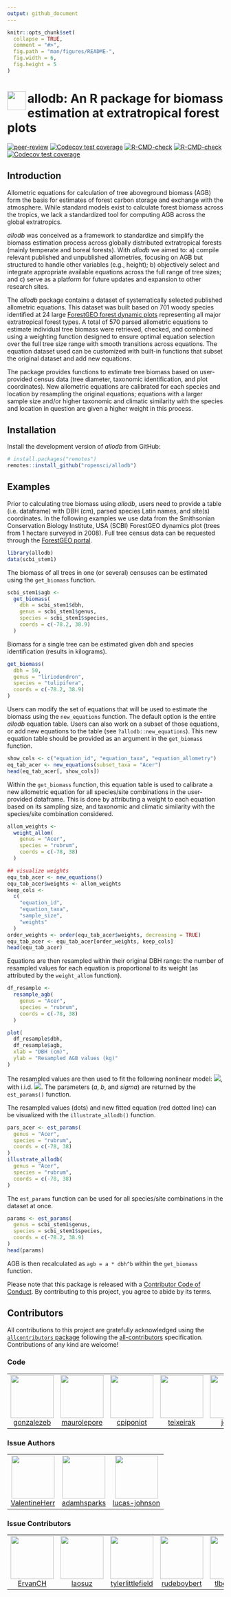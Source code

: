 ```yaml
---
output: github_document
---
```


<!-- README.md is generated from README.Rmd. Please edit that file -->

```r
knitr::opts_chunk$set(
  collapse = TRUE,
  comment = "#>",
  fig.path = "man/figures/README-",
  fig.width = 6,
  fig.height = 5
)
```

# <img src="https://i.imgur.com/39pvr4n.png" align="left" height=44 /> allodb: An R package for biomass estimation at extratropical forest plots

<!-- badges: start -->
[![peer-review](https://badges.ropensci.org/436_status.svg)](https://github.com/ropensci/software-review/issues/436)
[![Codecov test coverage](https://codecov.io/gh/ropensci/allodb/branch/master/graph/badge.svg)](https://codecov.io/gh/ropensci/allodb?branch=master)
[![R-CMD-check](https://github.com/ropensci/allodb/workflows/R-CMD-check/badge.svg)](https://github.com/ropensci/allodb/actions)
[![R-CMD-check](https://github.com/ropensci/allodb/actions/workflows/R-CMD-check.yaml/badge.svg)](https://github.com/ropensci/allodb/actions/workflows/R-CMD-check.yaml)
[![Codecov test coverage](https://codecov.io/gh/ropensci/allodb/graph/badge.svg)](https://app.codecov.io/gh/ropensci/allodb)
<!-- badges: end -->

## Introduction

Allometric equations for calculation of tree aboveground biomass (AGB) form the basis for estimates of forest carbon storage and exchange with the atmosphere. While standard models exist to calculate forest biomass across the tropics, we lack a standardized tool for computing AGB across the global extratropics.

_allodb_ was conceived as a framework to standardize and simplify the biomass estimation process across globally distributed extratropical forests (mainly temperate and boreal forests). 
With _allodb_ we aimed to: a) compile relevant published and unpublished allometries, focusing on AGB but structured to handle other variables (e.g., height); b) objectively select and integrate appropriate available equations across the full range  of tree sizes; and c) serve as a platform for future updates and expansion to other research sites.

The _allodb_ package contains a dataset of systematically selected published allometric equations. This dataset was built based on 701 woody species identified at 24 large [ForestGEO forest dynamic plots](https://forestgeo.si.edu/) representing all major extratropical forest types. A total of 570 parsed allometric equations to estimate individual tree biomass were retrieved, checked, and combined using a weighting function designed to ensure optimal equation selection over the full tree size range with smooth transitions across equations. The equation dataset used can be customized with built-in functions that subset the original dataset and add new equations.

The package provides functions to estimate tree biomass based on user-provided census data (tree diameter, taxonomic identification, and plot coordinates). New allometric equations are calibrated for each species and location by resampling the original equations; equations with a larger sample size and/or higher taxonomic and climatic similarity with the species and location in question are given a higher weight in this process. 

## Installation

Install the development version of _allodb_ from GitHub:

```R
# install.packages("remotes")
remotes::install_github("ropensci/allodb")
```

## Examples

Prior to calculating tree biomass using _allodb_, users need to provide a table (i.e. dataframe) with DBH (cm), parsed species Latin names, and site(s) coordinates. In the following examples we use data from the Smithsonian Conservation Biology Institute, USA (SCBI) ForestGEO dynamics plot (trees from 1 hectare surveyed in 2008). Full tree census data can be requested through the [ForestGEO portal](https://forestgeo.si.edu/explore-data).

```r
library(allodb)
data(scbi_stem1)
``` 

The biomass of all trees in one (or several) censuses can be estimated using the `get_biomass` function. 

```r
scbi_stem1$agb <-
  get_biomass(
    dbh = scbi_stem1$dbh,
    genus = scbi_stem1$genus,
    species = scbi_stem1$species,
    coords = c(-78.2, 38.9)
  )
```

Biomass for a single tree can be estimated given dbh and species identification (results in kilograms).

```r
get_biomass(
  dbh = 50,
  genus = "liriodendron",
  species = "tulipifera",
  coords = c(-78.2, 38.9)
)
```

Users can modify the set of equations that will be used to estimate the biomass using the `new_equations` function. The default option is the entire _allodb_ equation table. Users can also work on a subset of those equations, or add new equations to the table (see `?allodb::new_equations`). This new equation table should be provided as an argument in the `get_biomass` function.  

```r
show_cols <- c("equation_id", "equation_taxa", "equation_allometry")
eq_tab_acer <- new_equations(subset_taxa = "Acer")
head(eq_tab_acer[, show_cols])
```

Within the `get_biomass` function, this equation table is used to calibrate a new allometric equation for all species/site combinations in the user-provided dataframe. This is done by attributing a weight to each equation based on its sampling size, and taxonomic and climatic similarity with the species/site combination considered. 

```r
allom_weights <-
  weight_allom(
    genus = "Acer",
    species = "rubrum",
    coords = c(-78, 38)
  )

## visualize weights
equ_tab_acer <- new_equations()
equ_tab_acer$weights <- allom_weights
keep_cols <-
  c(
    "equation_id",
    "equation_taxa",
    "sample_size",
    "weights"
  )
order_weights <- order(equ_tab_acer$weights, decreasing = TRUE)
equ_tab_acer <- equ_tab_acer[order_weights, keep_cols]
head(equ_tab_acer)
```

Equations are then resampled within their original DBH range: the number of resampled values for each equation is proportional to its weight (as attributed by the `weight_allom` function). 

```r
df_resample <-
  resample_agb(
    genus = "Acer",
    species = "rubrum",
    coords = c(-78, 38)
  )

plot(
  df_resample$dbh,
  df_resample$agb,
  xlab = "DBH (cm)",
  ylab = "Resampled AGB values (kg)"
)
```


The resampled values are then used to fit the following nonlinear model: <img src="https://render.githubusercontent.com/render/math?math=AGB = a * dbh ^ b %2B e">, with i.i.d. <img src="https://render.githubusercontent.com/render/math?math=e ~N(0, sigma^2)">. The parameters (_a_, _b_, and _sigma_) are returned by the `est_params()` function.

The resampled values (dots) and new fitted equation (red dotted line) can be visualized with the `illustrate_allodb()` function. 

```r
pars_acer <- est_params(
  genus = "Acer",
  species = "rubrum",
  coords = c(-78, 38)
)
illustrate_allodb(
  genus = "Acer",
  species = "rubrum",
  coords = c(-78, 38)
)
```


The `est_params` function can be used for all species/site combinations in the dataset at once. 

```r
params <- est_params(
  genus = scbi_stem1$genus,
  species = scbi_stem1$species,
  coords = c(-78.2, 38.9)
)
head(params)
```

AGB is then recalculated as `agb = a * dbh^b` within the `get_biomass` function.

Please note that this package is released with a [Contributor
Code of Conduct](https://ropensci.org/code-of-conduct/). 
By contributing to this project, you agree to abide by its terms.

## Contributors


<!-- ALL-CONTRIBUTORS-LIST:START - Do not remove or modify this section -->
<!-- prettier-ignore-start -->
<!-- markdownlint-disable -->

All contributions to this project are gratefully acknowledged using the [`allcontributors` package](https://github.com/ropensci/allcontributors) following the [all-contributors](https://allcontributors.org) specification. Contributions of any kind are welcome!

### Code

<table>

<tr>
<td align="center">
<a href="https://github.com/gonzalezeb">
<img src="https://avatars.githubusercontent.com/u/26872628?v=4" width="100px;" alt=""/>
</a><br>
<a href="https://github.com/ropensci/allodb/commits?author=gonzalezeb">gonzalezeb</a>
</td>
<td align="center">
<a href="https://github.com/maurolepore">
<img src="https://avatars.githubusercontent.com/u/5856545?v=4" width="100px;" alt=""/>
</a><br>
<a href="https://github.com/ropensci/allodb/commits?author=maurolepore">maurolepore</a>
</td>
<td align="center">
<a href="https://github.com/cpiponiot">
<img src="https://avatars.githubusercontent.com/u/20208665?v=4" width="100px;" alt=""/>
</a><br>
<a href="https://github.com/ropensci/allodb/commits?author=cpiponiot">cpiponiot</a>
</td>
<td align="center">
<a href="https://github.com/teixeirak">
<img src="https://avatars.githubusercontent.com/u/6355854?v=4" width="100px;" alt=""/>
</a><br>
<a href="https://github.com/ropensci/allodb/commits?author=teixeirak">teixeirak</a>
</td>
<td align="center">
<a href="https://github.com/jeroen">
<img src="https://avatars.githubusercontent.com/u/216319?v=4" width="100px;" alt=""/>
</a><br>
<a href="https://github.com/ropensci/allodb/commits?author=jeroen">jeroen</a>
</td>
</tr>

</table>


### Issue Authors

<table>

<tr>
<td align="center">
<a href="https://github.com/ValentineHerr">
<img src="https://avatars.githubusercontent.com/u/19673377?u=765bd08c7386c158384f7f801bce81bf8384517c&v=4" width="100px;" alt=""/>
</a><br>
<a href="https://github.com/ropensci/allodb/issues?q=is%3Aissue+author%3AValentineHerr">ValentineHerr</a>
</td>
<td align="center">
<a href="https://github.com/adamhsparks">
<img src="https://avatars.githubusercontent.com/u/3195906?u=ff1ca92ae028fe7eb18d006f92cb8a725625e69c&v=4" width="100px;" alt=""/>
</a><br>
<a href="https://github.com/ropensci/allodb/issues?q=is%3Aissue+author%3Aadamhsparks">adamhsparks</a>
</td>
<td align="center">
<a href="https://github.com/lucas-johnson">
<img src="https://avatars.githubusercontent.com/u/10555272?u=b7999b05830a0f3a5b4d1b2d332d7feb8b4ad026&v=4" width="100px;" alt=""/>
</a><br>
<a href="https://github.com/ropensci/allodb/issues?q=is%3Aissue+author%3Alucas-johnson">lucas-johnson</a>
</td>
</tr>

</table>


### Issue Contributors

<table>

<tr>
<td align="center">
<a href="https://github.com/ErvanCH">
<img src="https://avatars.githubusercontent.com/u/20225141?u=c7fa2b3442b355f716873403379f4b8c5eb47230&v=4" width="100px;" alt=""/>
</a><br>
<a href="https://github.com/ropensci/allodb/issues?q=is%3Aissue+commenter%3AErvanCH">ErvanCH</a>
</td>
<td align="center">
<a href="https://github.com/laosuz">
<img src="https://avatars.githubusercontent.com/u/30370734?v=4" width="100px;" alt=""/>
</a><br>
<a href="https://github.com/ropensci/allodb/issues?q=is%3Aissue+commenter%3Alaosuz">laosuz</a>
</td>
<td align="center">
<a href="https://github.com/tylerlittlefield">
<img src="https://avatars.githubusercontent.com/u/35909636?u=4fe1a340b52a9593fc786ac76d18ce2af971ebfd&v=4" width="100px;" alt=""/>
</a><br>
<a href="https://github.com/ropensci/allodb/issues?q=is%3Aissue+commenter%3Atylerlittlefield">tylerlittlefield</a>
</td>
<td align="center">
<a href="https://github.com/rudeboybert">
<img src="https://avatars.githubusercontent.com/u/4574203?u=0f8201cf7d22f17e52c85b215f3e68cecaa734ef&v=4" width="100px;" alt=""/>
</a><br>
<a href="https://github.com/ropensci/allodb/issues?q=is%3Aissue+commenter%3Arudeboybert">rudeboybert</a>
</td>
<td align="center">
<a href="https://github.com/tlbeckham">
<img src="https://avatars.githubusercontent.com/u/97658753?v=4" width="100px;" alt=""/>
</a><br>
<a href="https://github.com/ropensci/allodb/issues?q=is%3Aissue+commenter%3Atlbeckham">tlbeckham</a>
</td>
</tr>

</table>

<!-- markdownlint-enable -->
<!-- prettier-ignore-end -->
<!-- ALL-CONTRIBUTORS-LIST:END -->

